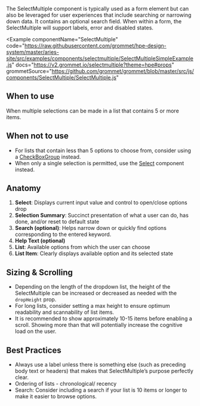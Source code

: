 
The SelectMultiple component is typically used as a form element but can also be leveraged for user experiences that include searching or narrowing down data. It contains an optional search field. When within a form, the SelectMultiple will support labels, error and disabled states.

<Example
  componentName="SelectMultiple"
  code="https://raw.githubusercontent.com/grommet/hpe-design-system/master/aries-site/src/examples/components/selectmultiple/SelectMultipleSimpleExample.js"
  docs="https://v2.grommet.io/selectmultiple?theme=hpe#props"
  grommetSource="https://github.com/grommet/grommet/blob/master/src/js/components/SelectMultiple/SelectMultiple.js"
>
  <SelectMultipleSimpleExample />
</Example>

## When to use

When multiple selections can be made in a list that contains 5 or more items.

## When not to use

- For lists that contain less than 5 options to choose from, consider using a [CheckBoxGroup](/components/checkboxgroup) instead. 
- When only a single selection is permitted, use the [Select](/components/select) component instead.

## Anatomy

<Example plain >
  <SelectMultipleAnatomyExample />
</Example>

1. **Select**: Displays current input value and control to open/close options drop
1. **Selection Summary**: Succinct presentation of what a user can do, has done, and/or reset to default state
1. **Search (optional)**: Helps narrow down or quickly find options corresponding to the entered keyword.
1. **Help Text (optional)**
1. **List**: Available options from which the user can choose
1. **List Item**: Clearly displays available option and its selected state

## Sizing & Scrolling

- Depending on the length of the dropdown list, the height of the SelectMultiple can be increased or decreased as needed with the `dropHeight` prop.
- For long lists, consider setting a max height to ensure optimum readability and scannability of list items. 
- It is recommended to show approximately 10-15 items before enabling a scroll. Showing more than that will potentially increase the cognitive load on the user.

## Best Practices

- Always use a label unless there is something else (such as preceding body text or headers) that makes that SelectMultiple’s purpose perfectly clear.
- Ordering of lists - chronological/ recency
- Search: Consider including a search if your list is 10 items or longer to make it easier to browse options.
